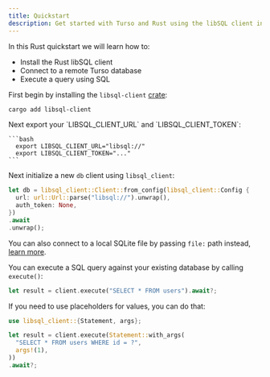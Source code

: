 ```yaml
---
title: Quickstart
description: Get started with Turso and Rust using the libSQL client in a few simple steps
---
```


In this Rust quickstart we will learn how to:

- Install the Rust libSQL client
- Connect to a remote Turso database
- Execute a query using SQL

<Steps>
  <Step title="Install libsql-client">

First begin by installing the `libsql-client` [crate](https://crates.io/crates/libsql-client):

```bash
cargo add libsql-client
```

  </Step>

  <Step title="Set environment variables">
    Next export your `LIBSQL_CLIENT_URL` and `LIBSQL_CLIENT_TOKEN`:

    ```bash
      export LIBSQL_CLIENT_URL="libsql://"
      export LIBSQL_CLIENT_TOKEN="..."
    ```

  </Step>

  <Step title="Initialize a new client">

Next initialize a new `db` client using `libsql_client`:

```rust
let db = libsql_client::Client::from_config(libsql_client::Config {
  url: url::Url::parse("libsql://").unwrap(),
  auth_token: None,
})
.await
.unwrap();
```

You can also connect to a local SQLite file by passing `file:` path instead, [learn
more](/sdk/rust/local-development).

  </Step>

  <Step title="Execute a query using SQL">

You can execute a SQL query against your existing database by calling `execute()`:

```rust
let result = client.execute("SELECT * FROM users").await?;
```

If you need to use placeholders for values, you can do that:

```rust
use libsql_client::{Statement, args};

let result = client.execute(Statement::with_args(
  "SELECT * FROM users WHERE id = ?",
  args!(1),
))
.await?;
```

  </Step>
</Steps>
